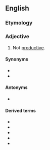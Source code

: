 ==English==

===Etymology===
{{prefix|non|productive|lang=en}}

===Adjective===
{{en-adj|-}}

# Not [[productive]].

====Synonyms====
* {{l|en|unproductive}}
* {{l|en|unyieldly}}

====Antonyms====
* {{l|en|productive}}

====Derived terms====
* {{l|en|nonproductive cough}}
* {{l|en|nonproductive loan}}
* {{l|en|nonproductively}}
* {{l|en|nonproductiveness}}
* {{l|en|nonproductivity}}